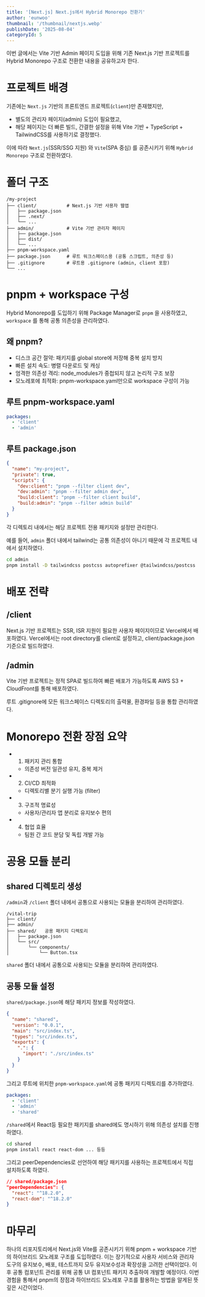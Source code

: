 ```yaml
---
title: '[Next.js] Next.js에서 Hybrid Monorepo 전환기'
author: 'eunwoo'
thumbnail: '/thumbnail/nextjs.webp'
publishDate: '2025-08-04'
categoryId: 5
---
```


이번 글에서는 Vite 기반 Admin 페이지 도입을 위해 기존 Next.js 기반 프로젝트를 Hybrid Monorepo 구조로 전환한 내용을 공유하고자 한다.

# 프로젝트 배경

기존에는 `Next.js` 기반의 프론트엔드 프로젝트(`client`)만 존재했지만,

- 별도의 관리자 페이지(admin) 도입이 필요했고,
- 해당 페이지는 더 빠른 빌드, 간결한 설정을 위해 Vite 기반 + TypeScript + TailwindCSS를 사용하기로 결정했다.

이에 따라 `Next.js`(SSR/SSG 지원) 와 `Vite`(SPA 중심) 를 공존시키기 위해 `Hybrid Monorepo` 구조로 전환하였다.

# 폴더 구조

```
/my-project
├── client/           # Next.js 기반 사용자 웹앱
│   ├── package.json
│   ├── .next/
│   └── ...
├── admin/            # Vite 기반 관리자 페이지
│   ├── package.json
│   ├── dist/
│   └── ...
├── pnpm-workspace.yaml
├── package.json      # 루트 워크스페이스용 (공통 스크립트, 의존성 등)
├── .gitignore        # 루트용 .gitignore (admin, client 포함)
└── ...
```

# pnpm + workspace 구성

Hybrid Monorepo를 도입하기 위해 Package Manager로 `pnpm` 을 사용하였고, `workspace` 를 통해 공통 의존성을 관리하였다.

## 왜 pnpm?

- 디스크 공간 절약: 패키지를 global store에 저장해 중복 설치 방지
- 빠른 설치 속도: 병렬 다운로드 및 캐싱
- 엄격한 의존성 격리: node_modules가 중첩되지 않고 논리적 구조 보장
- 모노레포에 최적화: pnpm-workspace.yaml만으로 workspace 구성이 가능

## 루트 pnpm-workspace.yaml

```yaml
packages:
  - 'client'
  - 'admin'
```

## 루트 package.json

```json
{
  "name": "my-project",
  "private": true,
  "scripts": {
    "dev:client": "pnpm --filter client dev",
    "dev:admin": "pnpm --filter admin dev",
    "build:client": "pnpm --filter client build",
    "build:admin": "pnpm --filter admin build"
  }
}
```

각 디렉토리 내에서는 해당 프로젝트 전용 패키지와 설정만 관리한다.

예를 들어, `admin` 폴더 내에서 tailwind는 공통 의존성이 아니기 때문에 각 프로젝트 내에서 설치하였다.

```bash
cd admin
pnpm install -D tailwindcss postcss autoprefixer @tailwindcss/postcss
```

# 배포 전략

## /client

Next.js 기반 프로젝트는 SSR, ISR 지원이 필요한 사용자 페이지이므로 Vercel에서 배포하였다.
Vercel에서는 root directory를 client로 설정하고, client/package.json 기준으로 빌드하였다.

## /admin

Vite 기반 프로젝트는 정적 SPA로 빌드하여 빠른 배포가 가능하도록 AWS S3 + CloudFront를 통해 배포하였다.

루트 .gitignore에 모든 워크스페이스 디렉토리의 출력물, 환경파일 등을 통합 관리하였다.

# Monorepo 전환 장점 요약

- 1. 패키지 관리 통합

  - 의존성 버전 일관성 유지, 중복 제거

- 2. CI/CD 최적화

  - 디렉토리별 분기 실행 가능 (filter)

- 3. 구조적 명료성

  - 사용자/관리자 앱 분리로 유지보수 편의

- 4. 협업 효율
  - 팀원 간 코드 분담 및 독립 개발 가능

# 공용 모듈 분리

## shared 디렉토리 생성

`/admin`과 `/client` 폴더 내에서 공통으로 사용되는 모듈을 분리하여 관리하였다.

```
/vital-trip
├── client/
├── admin/
├── shared/   공용 패키지 디렉토리
│   ├── package.json
│   └── src/
│       └── components/
│           └── Button.tsx
```

`shared` 폴더 내에서 공통으로 사용되는 모듈을 분리하여 관리하였다.

## 공통 모듈 설정

`shared/package.json`에 해당 패키지 정보를 작성하였다.

```json
{
  "name": "shared",
  "version": "0.0.1",
  "main": "src/index.ts",
  "types": "src/index.ts",
  "exports": {
    ".": {
      "import": "./src/index.ts"
    }
  }
}
```

그리고 루트에 위치한 `pnpm-workspace.yaml`에 공통 패키지 디렉토리를 추가하였다.

```yaml
packages:
  - 'client'
  - 'admin'
  - 'shared'
```

`/shared`에서 React등 필요한 패키지를 shared에도 명시하기 위해 의존성 설치를 진행하였다.

```bash
cd shared
pnpm install react react-dom ... 등등
```

그리고 peerDependencies로 선언하여 해당 패키지를 사용하는 프로젝트에서 직접 설치하도록 하였다.

```json
// shared/package.json
"peerDependencies": {
  "react": "^18.2.0",
  "react-dom": "^18.2.0"
}
```

# 마무리

하나의 리포지토리에서 Next.js와 Vite를 공존시키기 위해 pnpm + workspace 기반의 하이브리드 모노레포 구조를 도입하였다.
이는 장기적으로 사용자 서비스와 관리자 도구의 유지보수, 배포, 테스트까지 모두 유지보수성과 확장성을 고려한 선택이었다.
이후 공통 컴포넌트 관리를 위해 공통 UI 컴포넌트 패키지 추출하여 개발할 예정이다.
이번 경험을 통해서 pnpm의 장점과 하이브리드 모노레포 구조를 활용하는 방법을 알게된 뜻 깊은 시간이었다.

```

```
